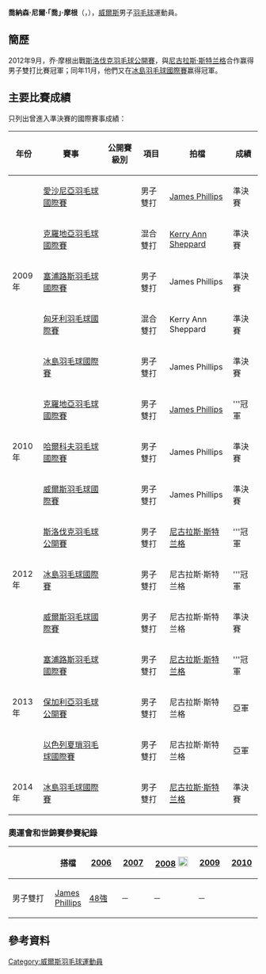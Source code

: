 {{For|美國職棒運動員|喬·摩根}}
{{noteTA|G1=Badminton}}
{{Infobox 羽球選手
| playername              = 乔·摩根<br/>{{lang|en|Joe Morgan}}
| image                   = 
| size                    = 
| caption                 = 
| birth_name              = 乔纳森·尼尔·摩根<br/>{{lang|en|Jonathan Neil Morgan}}
| date_of_birth           = {{birth_date_and_age|1979|5|20}}
| place_of_birth          = {{WAL}}[[拉內利|拉內利]]
| height                  = {{height|m=1.83}}<ref name="Commonwealth">{{cite web|title=XX Commonwealth Games Athlete Biography - Joe Morgan|url=http://g2014results.thecgf.com/athlete/badminton/1033912/joe_morgan.html|accessdate=2015-08-15|archive-date=2016-09-23|archive-url=https://web.archive.org/web/20160923185547/http://g2014results.thecgf.com/athlete/badminton/1033912/joe_morgan.html|dead-url=no}}{{en}}</ref>
| weight                  = {{weight|kg=84}}<ref name="Commonwealth"/>
| event                   = 男子雙打
| country                 = {{GBR}}<br/>{{WAL}}
| years_active            = 
| handedness              = 右手
| coach                   = 
| highest_ranking         = 第48位（男雙-[[James_Phillips|Phillips]]）<br/>（2010年5月13日<ref>[http://bwfcontent.tournamentsoftware.com/ranking/category.aspx?id=1463&category=474&p=2&ps=25 BWF World Rankings - BWF世界排名榜 - Men's Doubles - Ranking week: 5/13/2010]{{en}}</ref>）<br/>第63位（混雙-[[Kerry_Ann_Sheppard|Sheppard]]）
| date_of_highest_ranking = 2009年12月17日<ref>[http://bwfcontent.tournamentsoftware.com/ranking/category.aspx?id=1217&category=476&p=3&ps=25 BWF World Rankings - BWF世界排名榜 - Mixed Doubles - Ranking week: 12/17/2009]{{en}}</ref><ref name="ranking">[http://bwfcontent.tournamentsoftware.com/ranking/player.aspx?id=4623&player=108234 BWF World Ranking - Ranking of Joe MORGAN (53183)]{{en}}</ref>
| current_ranking         = 未有排名
| date_of_current_ranking = 
| played                  = 11勝–28負（男單）<br/>108勝–102負（男雙）<br/>18勝–29負（混雙）
| titles                  = 
| bwf_profile             = 291D8502-C012-4A33-8107-2542EAB7F8FA
| bwf_id                  = 53183
| updated                 = 2015年8月7日
}}
{{MedalTableTop|width=286px}}
{{MedalSport | 男子[[羽毛球|羽毛球]]}}
{{MedalCountry | {{WAL}}}}
{{MedalBottom}}
'''喬納森·尼爾·「喬」·摩根'''（{{lang-en|Jonathan Neil "Joe" Morgan}}，{{bd|1979年|5月20日||}}），[[威爾斯|威爾斯]]男子[[羽毛球|羽毛球]]運動員。

==簡歷==
2012年9月，乔·摩根出戰[[2012年斯洛伐克羽毛球公開賽|斯洛伐克羽毛球公開賽]]，與[[尼古拉斯·斯特兰格|尼古拉斯·斯特兰格]]合作赢得男子雙打比賽冠軍；同年11月，他們又在[[2012年冰島羽毛球國際賽|冰島羽毛球國際賽]]赢得冠軍。

==主要比賽成績==
只列出曾進入準決賽的國際賽事成績：
{| class=wikitable style="text-align:center; font-size:small;" 
!width="50"|年份
!width="180"|賽事
!width="80"|公開賽級別
!width="60"|項目
!width="140"|拍檔
!width="50"|成績
|-
!rowspan="5"|2009年
|[[2009年愛沙尼亞羽毛球國際賽|愛沙尼亞羽毛球國際賽]]
|{{BWFIS}}
|男子雙打
|[[James_Phillips|James Phillips]]
|bgcolor="#b8860b"|準決賽
|-
|[[2009年克羅地亞羽毛球國際賽|克羅地亞羽毛球國際賽]]
|{{BWFIS}}
|混合雙打
|[[Kerry_Ann_Sheppard|Kerry Ann Sheppard]]
|bgcolor="#b8860b"|準決賽
|-
|[[2009年塞浦路斯羽毛球國際賽|塞浦路斯羽毛球國際賽]]
|{{BWFIS}}
|男子雙打
|James Phillips
|bgcolor="#b8860b"|準決賽
|-
|[[2009年匈牙利羽毛球國際賽|匈牙利羽毛球國際賽]]
|{{BWFIS}}
|混合雙打
|Kerry Ann Sheppard
|bgcolor="#b8860b"|準決賽
|-
|[[2009年冰島羽毛球國際賽|冰島羽毛球國際賽]]
|{{BWFIS}}
|男子雙打
|James Phillips
|bgcolor="#b8860b"|準決賽
|-
!rowspan="3"|2010年
|[[2010年克羅地亞羽毛球國際賽|克羅地亞羽毛球國際賽]]
|{{BWFIS}}
|男子雙打
|[[James_Phillips|James Phillips]]
|bgcolor="gold"|'''冠軍
|-
|[[2010年哈爾科夫羽毛球國際賽|哈爾科夫羽毛球國際賽]]
|{{BWFIC}}
|男子雙打
|James Phillips
|bgcolor="#b8860b"|準決賽
|-
|[[2010年威爾斯羽毛球國際賽|威爾斯羽毛球國際賽]]
|{{BWFIS}}
|男子雙打
|James Phillips
|bgcolor="#b8860b"|準決賽
|-
!rowspan="3"|2012年
|[[2012年斯洛伐克羽毛球公開賽|斯洛伐克羽毛球公開賽]]
|{{BWFFS}}
|男子雙打
|[[尼古拉斯·斯特兰格|尼古拉斯·斯特兰格]]
|bgcolor="gold"|'''冠軍
|-
|[[2012年冰島羽毛球國際賽|冰島羽毛球國際賽]]
|{{BWFIS}}
|男子雙打
|尼古拉斯·斯特兰格
|bgcolor="gold"|'''冠軍
|-
|[[2012年威爾斯羽毛球國際賽|威爾斯羽毛球國際賽]]
|{{BWFIC}}
|男子雙打
|尼古拉斯·斯特兰格
|bgcolor="#b8860b"|準決賽
|-
!rowspan="3"|2013年
|[[2013年塞浦路斯羽毛球國際賽|塞浦路斯羽毛球國際賽]]
|{{BWFIS}}
|男子雙打
|[[尼古拉斯·斯特兰格|尼古拉斯·斯特兰格]]
|bgcolor="gold"|'''冠軍
|-
|[[2013年保加利亞羽毛球公開賽|保加利亞羽毛球公開賽]]
|{{BWFIS}}
|男子雙打
|尼古拉斯·斯特兰格
|bgcolor="silver"|亞軍
|-
|[[2013年以色列夏瑣羽毛球國際賽|以色列夏瑣羽毛球國際賽]]
|{{BWFIS}}
|男子雙打
|尼古拉斯·斯特兰格
|bgcolor="silver"|亞軍
|-
!rowspan="1"|2014年
|[[2014年冰島羽毛球國際賽|冰島羽毛球國際賽]]
|{{BWFIS}}
|男子雙打
|[[尼古拉斯·斯特兰格|尼古拉斯·斯特兰格]]
|bgcolor="#b8860b"|準決賽
|}
{{BWF賽事級別索引}}

===奧運會和世錦賽參賽紀錄===
{| class=wikitable style="text-align:center; font-size:small;" 
!
!搭檔
!width="50"|[[2006年世界羽毛球錦標賽|2006]]
!width="50"|[[2007年世界羽毛球錦標賽|2007]]
!width="80"|[[2008年夏季奧林匹克運動會羽毛球比賽|2008]] [[File:Olympic_rings_without_rims.svg|20px]]
!width="50"|[[2009年世界羽毛球錦標賽|2009]]
!width="50"|[[2010年世界羽毛球錦標賽|2010]]
|-
!rowspan="2" width="80"|男子雙打
|align="left"|[[James_Phillips|James Phillips]]
|[[2006年世界羽毛球錦標賽男子雙打項目|48強]]
|－
|－
|－
|{{nowrap|[[2010年世界羽毛球錦標賽男子雙打項目|48強]] (退賽)}}
|}

==參考資料==
{{Reflist}}

{{DEFAULTSORT:Morgan, Joe}}
[[Category:威爾斯羽毛球運動員|Category:威爾斯羽毛球運動員]]